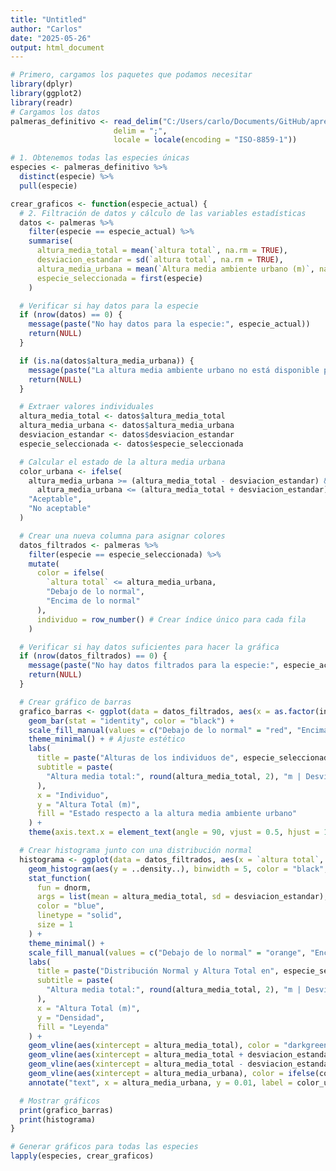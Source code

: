 ---
title: "Untitled"
author: "Carlos"
date: "2025-05-26"
output: html_document
---
```{r}
# Primero, cargamos los paquetes que podamos necesitar
library(dplyr)
library(ggplot2)
library(readr)
# Cargamos los datos
palmeras_definitivo <- read_delim("C:/Users/carlo/Documents/GitHub/aprende_R/propio/palmeras definitivo.csv",
                       delim = ";", 
                       locale = locale(encoding = "ISO-8859-1"))

# 1. Obtenemos todas las especies únicas
especies <- palmeras_definitivo %>%
  distinct(especie) %>%
  pull(especie)

crear_graficos <- function(especie_actual) {
  # 2. Filtración de datos y cálculo de las variables estadísticas
  datos <- palmeras %>%
    filter(especie == especie_actual) %>%
    summarise(
      altura_media_total = mean(`altura total`, na.rm = TRUE),
      desviacion_estandar = sd(`altura total`, na.rm = TRUE),
      altura_media_urbana = mean(`Altura media ambiente urbano (m)`, na.rm = TRUE),
      especie_seleccionada = first(especie)
    )

  # Verificar si hay datos para la especie
  if (nrow(datos) == 0) {
    message(paste("No hay datos para la especie:", especie_actual))
    return(NULL)
  }

  if (is.na(datos$altura_media_urbana)) {
    message(paste("La altura media ambiente urbano no está disponible para la especie:", especie_actual))
    return(NULL)
  }

  # Extraer valores individuales
  altura_media_total <- datos$altura_media_total
  altura_media_urbana <- datos$altura_media_urbana
  desviacion_estandar <- datos$desviacion_estandar
  especie_seleccionada <- datos$especie_seleccionada

  # Calcular el estado de la altura media urbana
  color_urbana <- ifelse(
    altura_media_urbana >= (altura_media_total - desviacion_estandar) &
      altura_media_urbana <= (altura_media_total + desviacion_estandar),
    "Aceptable",
    "No aceptable"
  )

  # Crear una nueva columna para asignar colores
  datos_filtrados <- palmeras %>%
    filter(especie == especie_seleccionada) %>%
    mutate(
      color = ifelse(
        `altura total` <= altura_media_urbana,
        "Debajo de lo normal",
        "Encima de lo normal"
      ),
      individuo = row_number() # Crear índice único para cada fila
    )

  # Verificar si hay datos suficientes para hacer la gráfica
  if (nrow(datos_filtrados) == 0) {
    message(paste("No hay datos filtrados para la especie:", especie_actual))
    return(NULL)
  }

  # Crear gráfico de barras
  grafico_barras <- ggplot(data = datos_filtrados, aes(x = as.factor(individuo), y = `altura total`, fill = color)) +
    geom_bar(stat = "identity", color = "black") +
    scale_fill_manual(values = c("Debajo de lo normal" = "red", "Encima de lo normal" = "blue")) +
    theme_minimal() + # Ajuste estético
    labs(
      title = paste("Alturas de los individuos de", especie_seleccionada),
      subtitle = paste(
        "Altura media total:", round(altura_media_total, 2), "m | Desviación estándar:", round(desviacion_estandar, 2)
      ),
      x = "Individuo",
      y = "Altura Total (m)",
      fill = "Estado respecto a la altura media ambiente urbano"
    ) +
    theme(axis.text.x = element_text(angle = 90, vjust = 0.5, hjust = 1))

  # Crear histograma junto con una distribución normal
  histograma <- ggplot(data = datos_filtrados, aes(x = `altura total`, fill = color)) +
    geom_histogram(aes(y = ..density..), binwidth = 5, color = "black", alpha = 0.7) +
    stat_function(
      fun = dnorm,
      args = list(mean = altura_media_total, sd = desviacion_estandar),
      color = "blue",
      linetype = "solid",
      size = 1
    ) +
    theme_minimal() +
    scale_fill_manual(values = c("Debajo de lo normal" = "orange", "Encima de lo normal" = "skyblue")) +
    labs(
      title = paste("Distribución Normal y Altura Total en", especie_seleccionada),
      subtitle = paste(
        "Altura media total:", round(altura_media_total, 2), "m | Desviación estándar:", round(desviacion_estandar, 2), "m | Altura media ambiente urbano:", round(altura_media_urbana), "m"
      ),
      x = "Altura Total (m)",
      y = "Densidad",
      fill = "Leyenda"
    ) +
    geom_vline(aes(xintercept = altura_media_total), color = "darkgreen", linetype = "solid", size = 1) +
    geom_vline(aes(xintercept = altura_media_total + desviacion_estandar), color = "blue", linetype = "dotted", size = 1) +
    geom_vline(aes(xintercept = altura_media_total - desviacion_estandar), color = "blue", linetype = "dotted", size = 1) +
    geom_vline(aes(xintercept = altura_media_urbana), color = ifelse(color_urbana == "Aceptable", "green", "red"), linetype = "solid", size = 1) +
    annotate("text", x = altura_media_urbana, y = 0.01, label = color_urbana, color = ifelse(color_urbana == "Aceptable", "green", "red"))

  # Mostrar gráficos
  print(grafico_barras)
  print(histograma)
}

# Generar gráficos para todas las especies
lapply(especies, crear_graficos)
```


 